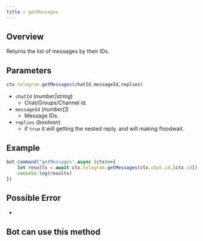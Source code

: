 ```yaml
---
title : getMessages
---
```


## Overview
Returns the list of messages by their IDs.
## Parameters
```ts 
ctx.telegram.getMessages(chatId,messageId,replies)
```
- `chatId` (_number|string_)
    - Chat/Groups/Channel id.
- `messageId` (_number[]_)
    - Message IDs.
- `replies` (_boolean_)
    - if `true` it will getting the nested reply. and will making floodwait.
## Example
```ts highlight=2
bot.command("getMessages",async (ctx)=>{
    let results = await ctx.telegram.getMessages(ctx.chat.id,[ctx.id]) 
    console.log(results) 
})
```
## Possible Error
-
## Bot can use this method